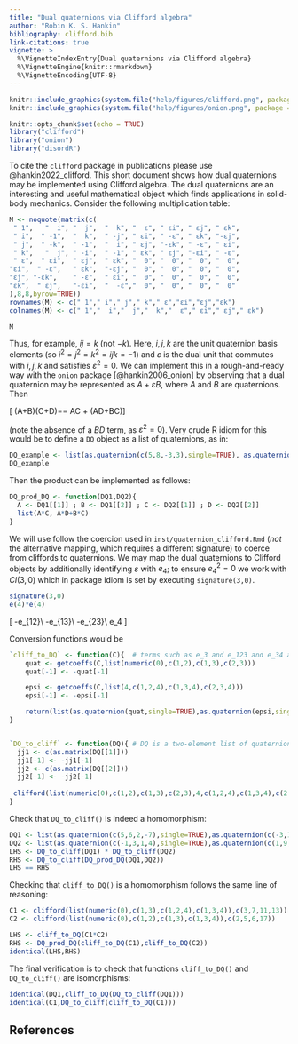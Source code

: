 ```yaml
---
title: "Dual quaternions via Clifford algebra"
author: "Robin K. S. Hankin"
bibliography: clifford.bib
link-citations: true
vignette: >
  %\VignetteIndexEntry{Dual quaternions via Clifford algebra}
  %\VignetteEngine{knitr::rmarkdown}
  %\VignetteEncoding{UTF-8}
---
```


```r
knitr::include_graphics(system.file("help/figures/clifford.png", package = "clifford"))
knitr::include_graphics(system.file("help/figures/onion.png", package = "onion"))
```

```r
knitr::opts_chunk$set(echo = TRUE)
library("clifford")
library("onion")
library("disordR")
```

To cite the `clifford` package in publications please use
@hankin2022_clifford.  This short document shows how dual quaternions
may be implemented using Clifford algebra.  The dual quaternions are
an interesting and useful mathematical object which finds applications
in solid-body mechanics.  Consider the following multiplication table:

```r
M <- noquote(matrix(c(
 " 1",   "  i", "  j",  "  k", "  ε", " εi", " εj", " εk",
 " i",  " -1",  "  k",  " -j", " εi", " -ε", " εk", "-εj",
 " j",  " -k",  " -1",  "  i", " εj", "-εk", " -ε", " εi",
 " k",   "  j", " -i",  " -1", " εk", " εj", "-εi", " -ε",
 " ε",  " εi",  " εj",  " εk", "  0", "  0", "  0", "  0",
"εi",  " -ε",   " εk",  "-εj", "  0", "  0", "  0", "  0",
"εj", "-εk",    " -ε",  " εi", "  0", "  0", "  0", "  0",
"εk",  " εj",   "-εi",  "  -ε","  0", "  0", "  0", "  0"
),8,8,byrow=TRUE))
rownames(M) <- c(" 1"," i"," j"," k"," ε","εi","εj","εk")
colnames(M) <- c(" 1","  i","  j","  k","  ε"," εi"," εj"," εk")
```

```r
M
```

Thus, for example, $ij=k$ (not $-k$).  Here, $i,j,k$ are the unit
quaternion basis elements (so $i^2=j^2=k^2=ijk=-1$) and $\varepsilon$
is the dual unit that commutes with $i,j,k$ and satisfies
$\varepsilon^2=0$.  We can implement this in a rough-and-ready way
with the `onion` package [@hankin2006_onion] by observing that a dual
quaternion may be represented as $A+\varepsilon B$, where $A$ and $B$
are quaternions.  Then

\[
(A+\varepsilon B)(C+\varepsilon D)== AC + \varepsilon(AD+BC)\]

(note the absence of a $BD$ term, as $\varepsilon^2=0$).  Very crude R
idiom for this would be to define a `DQ` object as a list of
quaternions, as in:

```r
DQ_example <- list(as.quaternion(c(5,8,-3,3),single=TRUE), as.quaternion(c(-1,2,1,12),single=TRUE))
DQ_example
```

Then the product can be implemented as follows:

```r
DQ_prod_DQ <- function(DQ1,DQ2){
  A <- DQ1[[1]] ; B <- DQ1[[2]] ; C <- DQ2[[1]] ; D <- DQ2[[2]]
  list(A*C, A*D+B*C) 
}
```

We will use follow the coercion used in `inst/quaternion_clifford.Rmd`
(_not_ the alternative mapping, which requires a different signature)
to coerce from cliffords to quaternions.  We may map the dual
quaternions to Clifford objects by additionally identifying
$\varepsilon$ with $e_4$; to ensure $e_4^2=0$ we work with $Cl(3,0)$
which in package idiom is set by executing `signature(3,0)`.

```r
signature(3,0)
e(4)*e(4)
```


\[
\mathbf{i}\leftrightarrow -e_{12}\\
\mathbf{j}\leftrightarrow -e_{13}\\
\mathbf{k}\leftrightarrow -e_{23}\\
\varepsilon\leftrightarrow e_4
\]


Conversion functions would be

```r
`cliff_to_DQ` <- function(C){  # terms such as e_3 and e_123 and e_34 are silently discarded
    quat <- getcoeffs(C,list(numeric(0),c(1,2),c(1,3),c(2,3)))
    quat[-1] <- -quat[-1]

    epsi <- getcoeffs(C,list(4,c(1,2,4),c(1,3,4),c(2,3,4)))
    epsi[-1] <- -epsi[-1]

    return(list(as.quaternion(quat,single=TRUE),as.quaternion(epsi,single=TRUE)))
} 


`DQ_to_cliff` <- function(DQ){ # DQ is a two-element list of quaternions
  jj1 <- c(as.matrix(DQ[[1]]))
  jj1[-1] <- -jj1[-1]
  jj2 <- c(as.matrix(DQ[[2]]))
  jj2[-1] <- -jj2[-1]
  
 clifford(list(numeric(0),c(1,2),c(1,3),c(2,3),4,c(1,2,4),c(1,3,4),c(2,3,4)),c(jj1,jj2))
}
```

Check that `DQ_to_cliff()` is indeed a homomorphism:

```r
DQ1 <- list(as.quaternion(c(5,6,2,-7),single=TRUE),as.quaternion(c(-3,1,4,8),single=TRUE))
DQ2 <- list(as.quaternion(c(-1,3,1,4),single=TRUE),as.quaternion(c(1,9,-7,4),single=TRUE))
LHS <- DQ_to_cliff(DQ1) * DQ_to_cliff(DQ2)
RHS <- DQ_to_cliff(DQ_prod_DQ(DQ1,DQ2))
LHS == RHS
```

Checking that `cliff_to_DQ()` is a homomorphism follows the same line
of reasoning:

```r
C1 <- clifford(list(numeric(0),c(1,3),c(1,2,4),c(1,3,4)),c(3,7,11,13))
C2 <- clifford(list(numeric(0),c(1,2),c(1,3),c(1,3,4)),c(2,5,6,17))

LHS <- cliff_to_DQ(C1*C2)
RHS <- DQ_prod_DQ(cliff_to_DQ(C1),cliff_to_DQ(C2))
identical(LHS,RHS)
```

The final verification is to check that functions `cliff_to_DQ()` and
`DQ_to_cliff()` are isomorphisms:

```r
identical(DQ1,cliff_to_DQ(DQ_to_cliff(DQ1)))
identical(C1,DQ_to_cliff(cliff_to_DQ(C1)))
```

## References